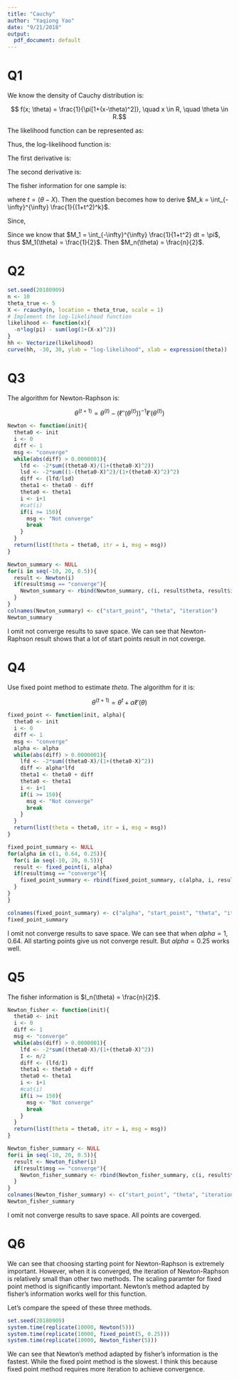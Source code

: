 ```yaml
---
title: "Cauchy"
author: "Yaqiong Yao"
date: "9/21/2018"
output:
  pdf_document: default
---
```


# Q1

We know the density of Cauchy distribution is:

$$ f(x; \theta) = \frac{1}{\pi[1+(x-\theta)^2]}, \quad x \in R, \quad \theta \in R.$$

The likelihood function can be represented as:

\begin{align*}
L(\theta) &= \prod_{i=1}^n f(X_i; \theta) \\
&= \prod_{i=1}^n \frac{1}{\pi[1+(X_i - \theta)^2]}.
\end{align*}

Thus, the log-likelihood function is:

\begin{align*}
\ell (\theta) &= \log L(\theta) \\
&= \sum_{i=1}^n \log(\frac{1}{\pi[1+(X_i-\theta)^2]}) \\
&= -n\log\pi - \sum_{i=1}^n \log[1+(X_i-\theta)^2].
\end{align*}

The first derivative is:

\begin{align*}
\ell'(\theta) &= \frac{\partial \ell (\theta)}{\partial \theta} \\
&= -2\sum_{i=1}^n \frac{\theta-X_i}{1+(X_i - \theta)^2}.
\end{align*}

The second derivative is:

\begin{align*}
\ell''(\theta) &= \frac{\partial \ell'(\theta)}{\partial \theta} \\
&= -2\sum_{i=1}^n \frac{1 + (X_i-\theta)^2 - 2(X_i-\theta)^2}{[1+(X_i-\theta)^2]^2} \\
&= -2\sum_{i=1}^n \frac{1 - (X_i-\theta)^2}{[1+(X_i-\theta)^2]^2}.
\end{align*}

The fisher information for one sample is:

\begin{align*}
I_1 (\theta) &= E\left[-\frac{\partial^2 \ell(\theta)}{\partial \theta^2} \middle\vert \theta \right] \\
&= E\left[ \frac{2[1-(\theta-X)^2]}{(1+(\theta-X)^2)^2} \middle\vert \theta \right] \\
&= \frac{2}{\pi} \int_{-\infty}^{\infty} \frac{1-(\theta-X)^2}{(1+(\theta-X)^2)^3} dx \\
&= \frac{2}{\pi} \int_{-\infty}^{\infty} \frac{1-t^2}{(1+t^2)^3} dt \\
&= \frac{2}{\pi} \left( \int_{-\infty}^{\infty} \frac{2}{(1+X^2)^3} - \int_{-\infty}^{\infty} \frac{1}{(1+X^2)^2} \right) dt
\end{align*}

where $t = (\theta-X)$. Then the question becomes how to derive $M_k = \int_{-\infty}^{\infty} \frac{1}{(1+t^2)^k}$.

\begin{align*}
M_k &= \int_{-\infty}^{\infty} \frac{(1+t^2)}{(1+t^2)^{(k+1)}} dt \\
&= M_{k+1} + \int_{-\infty}^{\infty} \frac{2kt}{(1+t^2)^{k+1}} \frac{t}{2k} dt \\
\end{align*}

Since, 

\begin{align*}
\int_{-\infty}^{\infty} \frac{2kt}{(1+t^2)^{k+1}} \frac{t}{2k} dt &= \left( (-\frac{1}{(1+t^2)^k} \frac{t}{2k})\right) + \int_{-\infty}^{\infty} \frac{1}{(1+t^2)^k} \frac{1}{2k} dt \\
&= \int_{-\infty}^{\infty} \frac{1}{(1+t^2)^k}\frac{1}{2k} dt \\
&= \frac{1}{2k} M_{k} 
\end{align*}

Since we know that $M_1 = \int_{-\infty}^{\infty} \frac{1}{1+t^2} dt = \pi$, thus $M_1(\theta) = \frac{1}{2}$. Then $M_n(\theta) = \frac{n}{2}$. \footnote{This method is from \url{https://stats.stackexchange.com/questions/145017/cauchy-distribution-likelihood-and-fisher-information}}





# Q2

```r
set.seed(20180909)
n <- 10
theta_true <- 5
X <- rcauchy(n, location = theta_true, scale = 1)
# Implement the log-likelihood function
likelihood <- function(x){
  -n*log(pi) - sum(log(1+(X-x)^2))
}
hh <- Vectorize(likelihood)
curve(hh, -30, 30, ylab = "log-likelihood", xlab = expression(theta))
```

# Q3

The algorithm for Newton-Raphson is:

$$ \theta^{(t+1)} = \theta^{(t)} - (\ell''(\theta^{(t)}))^{-1} \ell'(\theta^{(t)}) $$


```r
Newton <- function(init){
  theta0 <- init
  i <- 0
  diff <- 1
  msg <- "converge"
  while(abs(diff) > 0.0000001){
    lfd <- -2*sum((theta0-X)/(1+(theta0-X)^2))
    lsd <- -2*sum((1-(theta0-X)^2)/(1+(theta0-X)^2)^2)
    diff <- (lfd/lsd)
    theta1 <- theta0 - diff
    theta0 <- theta1
    i <- i+1
    #cat(i)
    if(i >= 150){
      msg <- "Not converge"
      break
    }
  }
  return(list(theta = theta0, itr = i, msg = msg))
}
```


```r
Newton_summary <- NULL
for(i in seq(-10, 20, 0.5)){
  result <- Newton(i)
  if(result$msg == "converge"){
    Newton_summary <- rbind(Newton_summary, c(i, result$theta, result$itr))
  }
}
colnames(Newton_summary) <- c("start_point", "theta", "iteration")
Newton_summary
```

I omit not converge results to save space. We can see that Newton-Raphson result shows that a lot of start points result in not coverge.


# Q4

Use fixed point method to estimate $theta$. The algorithm for it is:

$$ \theta^{(t+1)} = \theta^{t} + \alpha \ell'(\theta)$$

```r
fixed_point <- function(init, alpha){
  theta0 <- init
  i <- 0
  diff <- 1
  msg <- "converge"
  alpha <- alpha
  while(abs(diff) > 0.0000001){
    lfd <- -2*sum((theta0-X)/(1+(theta0-X)^2))
    diff <- alpha*lfd
    theta1 <- theta0 + diff
    theta0 <- theta1
    i <- i+1
    if(i >= 150){
      msg <- "Not converge"
      break
    }
  }
  return(list(theta = theta0, itr = i, msg = msg))
}

fixed_point_summary <- NULL
for(alpha in c(1, 0.64, 0.25)){
  for(i in seq(-10, 20, 0.5)){
  result <- fixed_point(i, alpha)
  if(result$msg == "converge"){
    fixed_point_summary <- rbind(fixed_point_summary, c(alpha, i, result$theta, result$itr))
  }
}
}

colnames(fixed_point_summary) <- c("alpha", "start_point", "theta", "iteration")
fixed_point_summary
```

I omit not converge results to save space. We can see that when $alpha = 1, 0.64$. All starting points give us not converge result. But $alpha = 0.25$ works well.


# Q5

The fisher information is $I_n(\theta) = \frac{n}{2}$.

```r
Newton_fisher <- function(init){
  theta0 <- init
  i <- 0
  diff <- 1
  msg <- "converge"
  while(abs(diff) > 0.0000001){
    lfd <- -2*sum((theta0-X)/(1+(theta0-X)^2))
    I <- n/2
    diff <- (lfd/I)
    theta1 <- theta0 + diff
    theta0 <- theta1
    i <- i+1
    #cat(i)
    if(i >= 150){
      msg <- "Not converge"
      break
    }
  }
  return(list(theta = theta0, itr = i, msg = msg))
}

Newton_fisher_summary <- NULL
for(i in seq(-10, 20, 0.5)){
  result <- Newton_fisher(i)
  if(result$msg == "converge"){
    Newton_fisher_summary <- rbind(Newton_fisher_summary, c(i, result$theta, result$itr))
  }
}
colnames(Newton_fisher_summary) <- c("start_point", "theta", "iteration")
Newton_fisher_summary

```

I omit not converge results to save space. All points are coverged.

# Q6

We can see that choosing starting point for Newton-Raphson is extremely important. However, when it is converged, the iteration of Newton-Raphson is relatively small than other two methods. The scaling paramter for fixed point method is significantly important. Newton's method adapted by fisher's information works well for this function.

Let's compare the speed of these three methods. 

```r
set.seed(20180909)
system.time(replicate(10000, Newton(5)))
system.time(replicate(10000, fixed_point(5, 0.25)))
system.time(replicate(10000, Newton_fisher(5)))
```


We can see that Newton's method adapted by fisher's information is the fastest. While the fixed point method is the slowest. I think this because fixed point method requires more iteration to achieve convergence. 



